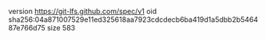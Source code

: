 version https://git-lfs.github.com/spec/v1
oid sha256:04a871007529e11ed325618aa7923cdcdecb6ba419d1a5dbb2b546487e766d75
size 583
